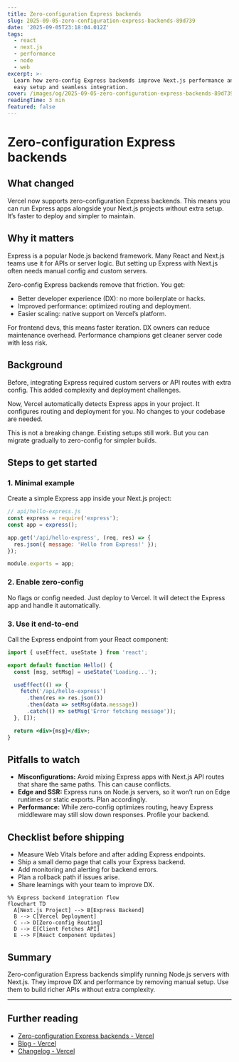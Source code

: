 ```yaml
---
title: Zero-configuration Express backends
slug: 2025-09-05-zero-configuration-express-backends-89d739
date: '2025-09-05T23:18:04.012Z'
tags:
  - react
  - next.js
  - performance
  - node
  - web
excerpt: >-
  Learn how zero-config Express backends improve Next.js performance and DX with
  easy setup and seamless integration.
cover: /images/og/2025-09-05-zero-configuration-express-backends-89d739.png
readingTime: 3 min
featured: false
---
```

# Zero-configuration Express backends

## What changed

Vercel now supports zero-configuration Express backends. This means you can run Express apps alongside your Next.js projects without extra setup. It’s faster to deploy and simpler to maintain.

## Why it matters

Express is a popular Node.js backend framework. Many React and Next.js teams use it for APIs or server logic. But setting up Express with Next.js often needs manual config and custom servers.

Zero-config Express backends remove that friction. You get:

- Better developer experience (DX): no more boilerplate or hacks.
- Improved performance: optimized routing and deployment.
- Easier scaling: native support on Vercel’s platform.

For frontend devs, this means faster iteration. DX owners can reduce maintenance overhead. Performance champions get cleaner server code with less risk.

## Background

Before, integrating Express required custom servers or API routes with extra config. This added complexity and deployment challenges.

Now, Vercel automatically detects Express apps in your project. It configures routing and deployment for you. No changes to your codebase are needed.

This is not a breaking change. Existing setups still work. But you can migrate gradually to zero-config for simpler builds.

## Steps to get started

### 1. Minimal example

Create a simple Express app inside your Next.js project:

```js
// api/hello-express.js
const express = require('express');
const app = express();

app.get('/api/hello-express', (req, res) => {
  res.json({ message: 'Hello from Express!' });
});

module.exports = app;
```

### 2. Enable zero-config

No flags or config needed. Just deploy to Vercel. It will detect the Express app and handle it automatically.

### 3. Use it end-to-end

Call the Express endpoint from your React component:

```jsx
import { useEffect, useState } from 'react';

export default function Hello() {
  const [msg, setMsg] = useState('Loading...');

  useEffect(() => {
    fetch('/api/hello-express')
      .then(res => res.json())
      .then(data => setMsg(data.message))
      .catch(() => setMsg('Error fetching message'));
  }, []);

  return <div>{msg}</div>;
}
```

## Pitfalls to watch

- **Misconfigurations:** Avoid mixing Express apps with Next.js API routes that share the same paths. This can cause conflicts.
- **Edge and SSR:** Express runs on Node.js servers, so it won’t run on Edge runtimes or static exports. Plan accordingly.
- **Performance:** While zero-config optimizes routing, heavy Express middleware may still slow down responses. Profile your backend.

## Checklist before shipping

- Measure Web Vitals before and after adding Express endpoints.
- Ship a small demo page that calls your Express backend.
- Add monitoring and alerting for backend errors.
- Plan a rollback path if issues arise.
- Share learnings with your team to improve DX.

```mermaid
%% Express backend integration flow
flowchart TD
  A[Next.js Project] --> B[Express Backend]
  B --> C[Vercel Deployment]
  C --> D[Zero-config Routing]
  D --> E[Client Fetches API]
  E --> F[React Component Updates]
```

## Summary

Zero-configuration Express backends simplify running Node.js servers with Next.js. They improve DX and performance by removing manual setup. Use them to build richer APIs without extra complexity.

---

## Further reading

- [Zero-configuration Express backends - Vercel](https://vercel.com/changelog/zero-configuration-express-backends)
- [Blog - Vercel](https://vercel.com/blog)
- [Changelog - Vercel](https://vercel.com/changelog)
